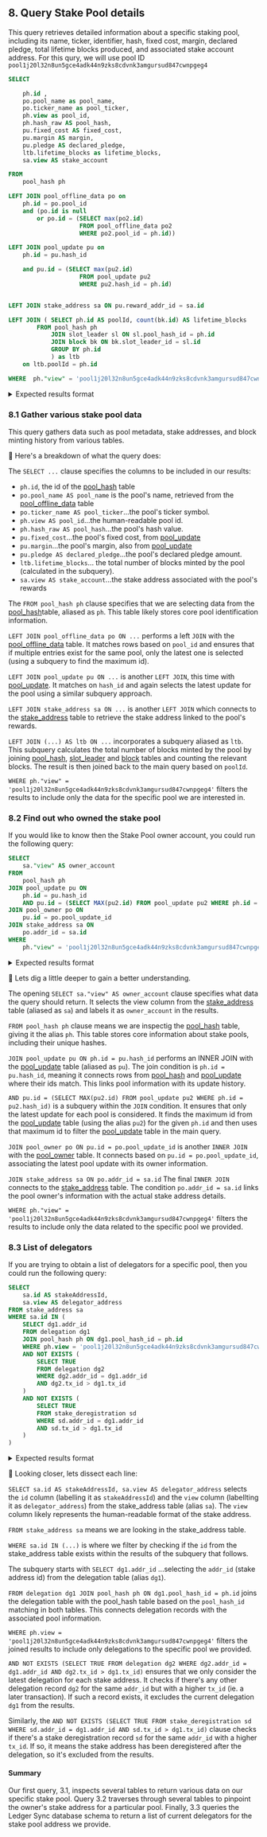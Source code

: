 
## 8. Query Stake Pool details 

This query retrieves detailed information about a specific staking pool, including its name, ticker, identifier, hash, fixed cost, margin, declared pledge, total lifetime blocks produced, and associated stake account address. For this qury, we will use pool ID `pool1j20l32n8un5gce4adk44n9zks8cdvnk3amgursud847cwnpgeg4`

```sql
SELECT 

	ph.id ,
	po.pool_name as pool_name,
	po.ticker_name as pool_ticker,
	ph.view as pool_id,
	ph.hash_raw AS pool_hash,
	pu.fixed_cost AS fixed_cost,
	pu.margin AS margin,
	pu.pledge AS declared_pledge,
	ltb.lifetime_blocks as lifetime_blocks,
	sa.view AS stake_account

FROM
	pool_hash ph

LEFT JOIN pool_offline_data po on
	ph.id = po.pool_id
	and (po.id is null
		or po.id = (SELECT max(po2.id)
					FROM pool_offline_data po2
					WHERE po2.pool_id = ph.id))

LEFT JOIN pool_update pu on
	ph.id = pu.hash_id

	and pu.id = (SELECT max(pu2.id)
					FROM pool_update pu2
					WHERE pu2.hash_id = ph.id)


LEFT JOIN stake_address sa ON pu.reward_addr_id = sa.id

LEFT JOIN (	SELECT ph.id AS poolId, count(bk.id) AS lifetime_blocks
       	FROM pool_hash ph
	        JOIN slot_leader sl ON sl.pool_hash_id = ph.id
	        JOIN block bk ON bk.slot_leader_id = sl.id
	        GROUP BY ph.id	
			) as ltb
	on ltb.poolId = ph.id

WHERE  ph."view" = 'pool1j20l32n8un5gce4adk44n9zks8cdvnk3amgursud847cwnpgeg4'
```

<details>
<summary>
Expected results format
</summary>

```sql

     id   |  pool_name |  pool_ticker |            pool_id                                       |       pool_hash                                               | fixed_cost  |margin | declared_pledge | lifetime_blocks | stake_account 
----------+------------+--------------+----------------------------------------------------------+---------------------------------------------------------------+-------------+-------+-----------------+-----------------+------------------------------------------------------------------
    463   |  clrPool   |   CLRPL      | pool1j20l32n8un5gce4adk44n9zks8cdvnk3amgursud847cwnpgeg4 | 929ff8aa67e4e88c66bd6dab59945681f0d64ed1eed1c1c38d3d7d87      | 170,000,000 |  0.1  |  100,000        |                 | stake_test1uz48zjhv772tacqt93qp0f4425ly0mc44rrgerqhsca4azctyp6hw 

(1 rows)
```

</details>

### 8.1 Gather various stake pool data

This query gathers data such as pool metadata, stake addresses, and block minting history from various tables. 

🔎 Here's a breakdown of what the query does:

The `SELECT ...` clause specifies the columns to be included in our results: 
- `ph.id`, the id of the [pool_hash](/../../schema.md#pool_hash) table
- `po.pool_name AS pool_name` is the pool's name, retrieved from the [pool_offline_data](/../../schema.md#pool_offline_data) table
- `po.ticker_name AS pool_ticker`...the pool's ticker symbol.
- `ph.view AS pool_id`...the human-readable pool id.
- `ph.hash_raw AS pool_hash`...the pool's hash value.
- `pu.fixed_cost`...the pool's fixed cost, from [pool_update](/../../schema.md#pool_update)
- `pu.margin`...the pool's margin, also from [pool_update](/../../schema.md#pool_update)
- `pu.pledge AS declared_pledge`...the pool's declared pledge amount.
- `ltb.lifetime_blocks`... the total number of blocks minted by the pool (calculated in the subquery).
- `sa.view AS stake_account`...the stake address associated with the pool's rewards

The `FROM pool_hash ph` clause specifies that we are selecting data from the [pool_hash](/../../schema.md#pool_hash)table, aliased as `ph`. This table likely stores core pool identification information.

`LEFT JOIN pool_offline_data po ON ...` performs a left `JOIN` with the [pool_offline_data](/../../schema.md#pool_offline_data) table. It matches rows based on `pool_id` and ensures that if multiple entries exist for the same pool, only the latest one is selected (using a subquery to find the maximum id).

`LEFT JOIN pool_update pu ON ...` is another `LEFT JOIN`, this time with [pool_update](/../../schema.md#pool_update). It matches on `hash_id` and again selects the latest update for the pool using a similar subquery approach.

`LEFT JOIN stake_address sa ON ...` is another `LEFT JOIN` which connects to the [stake_address](/../../schema.md#stake_address) table to retrieve the stake address linked to the pool's rewards.

`LEFT JOIN (...) AS ltb ON ...` incorporates a subquery aliased as `ltb`. This subquery calculates the total number of blocks minted by the pool by joining [pool_hash](/../../schema.md#pool_hash), [slot_leader](/../../schema.md#slot_leader) and [block](/../../schema.md#block) tables and counting the relevant blocks. The result is then joined back to the main query based on `poolId`.

`WHERE ph."view" = 'pool1j20l32n8un5gce4adk44n9zks8cdvnk3amgursud847cwnpgeg4'` filters the results to include only the data for the specific pool we are interested in.

### 8.2 Find out who owned the stake pool 

If you would like to know then the Stake Pool owner account, you could run the following query:

```sql
SELECT
	sa."view" AS owner_account
FROM
	pool_hash ph
JOIN pool_update pu ON
	ph.id = pu.hash_id
	AND pu.id = (SELECT MAX(pu2.id) FROM pool_update pu2 WHERE ph.id = pu2.hash_id)
JOIN pool_owner po ON
	pu.id = po.pool_update_id
JOIN stake_address sa ON
	po.addr_id = sa.id
WHERE
	ph."view" = 'pool1j20l32n8un5gce4adk44n9zks8cdvnk3amgursud847cwnpgeg4'
```

<details>
<summary>
Expected results format
</summary>

```sql

     owner_account
--------------------------------------------------------------------
  stake_test1uz48zjhv772tacqt93qp0f4425ly0mc44rrgerqhsca4azctyp6hw
  stake_test1uz00vukcxsleerg97cpa8fk69pryjsa0f0l57gjl60f78ussjymak

(2 rows)
```

</details>


🔎 Lets dig a little deeper to gain a better understanding.

The opening `SELECT sa."view" AS owner_account` clause specifies what data the query should return. It selects the view column from the [stake_address](/../../schema.md#stake_address) table (aliased as `sa`) and labels it as `owner_account` in the results.

`FROM pool_hash ph` clause means we are inspectig the [pool_hash](/../../schema.md#pool_hash) table, giving it the alias `ph`. This table  stores core information about stake pools, including their unique hashes.

`JOIN pool_update pu ON ph.id = pu.hash_id` performs an INNER JOIN with the [pool_update](/../../schema.md#pool_update) table (aliased as `pu`).
The join condition is `ph.id = pu.hash_id`, meaning it connects rows from [pool_hash](/../../schema.md#pool_hash) and [pool_update](/../../schema.md#pool_update) where their ids match. This links pool information with its update history.

`AND pu.id = (SELECT MAX(pu2.id) FROM pool_update pu2 WHERE ph.id = pu2.hash_id)` is a subquery within the `JOIN` condition. It ensures that only the latest update for each pool is considered. It finds the maximum id from the [pool_update](/../../schema.md#pool_update) table (using the alias `pu2`) for the given `ph.id` and then uses that maximum id to filter the [pool_update](/../../schema.md#pool_update) table in the main query.

`JOIN pool_owner po ON pu.id = po.pool_update_id` is another `INNER JOIN` with the [pool_owner](/../../schema.md#pool_owner) table. It connects based on `pu.id = po.pool_update_id`, associating the latest pool update with its owner information. 

`JOIN stake_address sa ON po.addr_id = sa.id` The final `INNER JOIN` connects to the [stake_address](/../../schema.md#stake_address) table. The condition `po.addr_id = sa.id` links the pool owner's information with the actual stake address details.

`WHERE ph."view" = 'pool1j20l32n8un5gce4adk44n9zks8cdvnk3amgursud847cwnpgeg4'` filters the results to include only the data related to the specific pool we provided.



### 8.3 List of delegators 

If you are trying to obtain a list of delegators for a specific pool, then you could run the following query:

```sql
SELECT
	sa.id AS stakeAddressId,
	sa.view AS delegator_address
FROM stake_address sa
WHERE sa.id IN (
	SELECT dg1.addr_id
	FROM delegation dg1
	JOIN pool_hash ph ON dg1.pool_hash_id = ph.id
	WHERE ph.view = 'pool1j20l32n8un5gce4adk44n9zks8cdvnk3amgursud847cwnpgeg4'
	AND NOT EXISTS (
		SELECT TRUE
		FROM delegation dg2
		WHERE dg2.addr_id = dg1.addr_id
		AND dg2.tx_id > dg1.tx_id
	)
	AND NOT EXISTS (
		SELECT TRUE
		FROM stake_deregistration sd
		WHERE sd.addr_id = dg1.addr_id
		AND sd.tx_id > dg1.tx_id
	)
)
```

<details>
<summary>
Expected results format
</summary>

```sql

     stakeaddressid   |  delegator_address                                      
----------------------+-----------------------------------------------------------
     10,497	      | stake_test1uzhl7a0df7v82xlm8yt06h9zjqlkmu636grf8g63h6e0q0sxt5gz4 
     145,345          | stake_test1uz48zjhv772tacqt93qp0f4425ly0mc44rrgerqhsca4azctyp6hw

(2 rows)
```

</details>

🔎 Looking closer, lets dissect each line:

`SELECT sa.id AS stakeAddressId, sa.view AS delegator_address` selects the `id` column (labelling it as `stakeAddressId`) and the `view` column (labellting it as `delegator_address`) from the stake_address table (alias `sa`). The `view` column likely represents the human-readable format of the stake address.

`FROM stake_address sa` means we are looking in the stake_address table.

`WHERE sa.id IN (...)` is where we filter by checking if the `id` from the stake_address table exists within the results of the subquery that follows.

The subquery starts with `SELECT dg1.addr_id` ...selecting the `addr_id` (stake address id) from the delegation table (alias `dg1`).

`FROM delegation dg1 JOIN pool_hash ph ON dg1.pool_hash_id = ph.id` joins the delegation table with the pool_hash table based on the `pool_hash_id` matching in both tables. This connects delegation records with the associated pool information.

`WHERE ph.view = 'pool1j20l32n8un5gce4adk44n9zks8cdvnk3amgursud847cwnpgeg4'` filters the joined results to include only delegations to the specific pool we provided.

`AND NOT EXISTS (SELECT TRUE FROM delegation dg2 WHERE dg2.addr_id = dg1.addr_id AND dg2.tx_id > dg1.tx_id)` ensures that we only consider the latest delegation for each stake address. It checks if there's any other delegation record `dg2` for the same `addr_id` but with a higher `tx_id` (ie. a later transaction). If such a record exists, it excludes the current delegation `dg1` from the results.

Similarly, the `AND NOT EXISTS (SELECT TRUE FROM stake_deregistration sd WHERE sd.addr_id = dg1.addr_id AND sd.tx_id > dg1.tx_id)` clause checks if there's a stake deregistration record `sd` for the same `addr_id` with a higher `tx_id`. If so, it means the stake address has been deregistered after the delegation, so it's excluded from the results.

#### Summary

Our first query, 3.1, inspects several tables to return various data on our specific stake pool. Query 3.2 traverses through several tables to pinpoint the owner's stake address for a particular pool. Finally, 3.3 queries the Ledger Sync database schema to return a list of current delegators for the stake pool address we provide.

